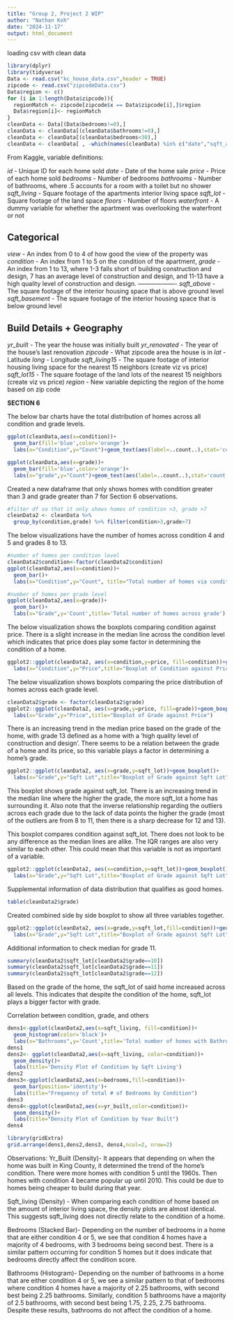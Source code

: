 ---
title: "Group 2, Project 2 WIP"
author: "Nathan Koh"
date: "2024-11-17"
output: html_document
---


loading csv with clean data
```{r}
library(dplyr)
library(tidyverse)
Data <- read.csv("kc_house_data.csv",header = TRUE)
zipcode <- read.csv("zipcodeData.csv")
Data$region <- c()
for (i in 1:length(Data$zipcode)){
  regionMatch <- zipcode[zipcode$x == Data$zipcode[i],]$region
  Data$region[i]<- regionMatch 
}
cleanData <- Data[(Data$bedrooms!=0),]
cleanData <- cleanData[(cleanData$bathrooms!=0),]
cleanData <- cleanData[(cleanData$bedrooms<30),]
cleanData <- cleanData[ , -which(names(cleanData) %in% c("date","sqft_above","sqft_basement","zipcode","lat","long"))]
```

From Kaggle, variable definitions:

*id* - Unique ID for each home sold
*date* - Date of the home sale
*price* - Price of each home sold
*bedrooms* - Number of bedrooms
*bathrooms* - Number of bathrooms, where .5 accounts for a room with a toilet but no shower
*sqft_living* - Square footage of the apartments interior living space
*sqft_lot* - Square footage of the land space
*floors* - Number of floors
*waterfront* - A dummy variable for whether the apartment was overlooking the waterfront or not

Categorical
-------------------
*view* - An index from 0 to 4 of how good the view of the property was
*condition* - An index from 1 to 5 on the condition of the apartment,
*grade* - An index from 1 to 13, where 1-3 falls short of building construction and design, 7 has an average level of construction and design, and 11-13 have a high quality level of construction and design.
-------------------
*sqft_above* - The square footage of the interior housing space that is above ground level
*sqft_basement* - The square footage of the interior housing space that is below ground level


Build Details + Geography
--------------------------
*yr_built* - The year the house was initially built
*yr_renovated* - The year of the house’s last renovation
*zipcode* - What zipcode area the house is in
*lat* - Latitude
*long* - Longitude
*sqft_living15* - The square footage of interior housing living space for the nearest 15 neighbors (create viz vs price)
*sqft_lot15* - The square footage of the land lots of the nearest 15 neighbors (create viz vs price)
*region* - New variable depicting the region of the home based on zip code

**SECTION 6**

The below bar charts have the total distribution of homes across all condition and grade levels.
```{r}
ggplot(cleanData,aes(x=condition))+
  geom_bar(fill='blue',color='orange')+
  labs(x="Condition",y="Count")+geom_text(aes(label=..count..),stat='count',position=position_dodge(0.9),vjust=-0.2)
```
```{r}
ggplot(cleanData,aes(x=grade))+
  geom_bar(fill='blue',color='orange')+
  labs(x="grade",y="Count")+geom_text(aes(label=..count..),stat='count',position=position_dodge(0.9),vjust=-0.2)
```

Created a new dataframe that only shows homes with condition greater than 3 and grade greater than 7 for Section 6 observations.
```{r}
#filter df so that it only shows homes of condition >3, grade >7
cleanData2 <- cleanData %>% 
  group_by(condition,grade) %>% filter(condition>3,grade>7)
```

The below visualizations have the number of homes across condition 4 and 5 and grades 8 to 13.
```{r}
#number of homes per condition level
cleanData2$condition<-factor(cleanData2$condition)
ggplot(cleanData2,aes(x=condition))+
  geom_bar()+
  labs(x="Condition",y="Count", title="Total number of homes via condition score")
```

```{r}
#number of homes per grade level
ggplot(cleanData2,aes(x=grade))+
  geom_bar()+
  labs(x="Grade",y='Count',title='Total number of homes across grade')
```

The below visualization shows the boxplots comparing condition against price. There is a slight increase in the median line across the condition level which indicates that price does play some factor in determining the condition of a home.
```{r}
ggplot2::ggplot(cleanData2, aes(x=condition,y=price, fill=condition))+geom_boxplot()+
  labs(x="Condition",y="Price",title="Boxplot of Condition against Price")

```

The below visualization shows boxplots comparing the price distribution of homes across each grade level.
```{r}
cleanData2$grade <- factor(cleanData2$grade)
ggplot2::ggplot(cleanData2, aes(x=grade,y=price, fill=grade))+geom_boxplot()+
  labs(x="Grade",y="Price",title="Boxplot of Grade against Price")
```

There is an increasing trend in the median price based on the grade of the home, with grade 13 defined as a home with a 'high quality level of construction and design'. There seems to be a relation between the grade of a home and its price, so this variable plays a factor in determining a home's grade.

```{r}
ggplot2::ggplot(cleanData2, aes(x=grade,y=sqft_lot))+geom_boxplot()+
  labs(x="Grade",y="Sqft Lot",title="Boxplot of Grade against Sqft Lot")+ylim(0,80000)
```
This boxplot shows grade against sqft_lot. There is an increasing trend in the median line where the higher the grade, the more sqft_lot a home has surrounding it. Also note that the inverse relationship regarding the outliers across each grade due to the lack of data points the higher the grade (most of the outliers are from 8 to 11, then there is a sharp decrease for 12 and 13).


This boxplot compares condition against sqft_lot. There does not look to be any difference as the median lines are alike. The IQR ranges are also very similar to each other. This could mean that this variable is not as important of a variable.
```{r}
ggplot2::ggplot(cleanData2, aes(x=condition,y=sqft_lot))+geom_boxplot()+
  labs(x="Grade",y="Sqft Lot",title="Boxplot of Grade against Sqft Lot")+ylim(0,80000)
```
Supplemental information of data distribution that qualifies as good homes.
```{r}
table(cleanData2$grade)
```

Created combined side by side boxplot to show all three variables together.

```{r}
ggplot2::ggplot(cleanData2, aes(x=grade,y=sqft_lot,fill=condition))+geom_boxplot()+
  labs(x="Grade",y="Sqft Lot",title="Boxplot of Grade against Sqft Lot")+ylim(0,80000)
```
Additional information to check median for grade 11.
```{r}
summary(cleanData2$sqft_lot[cleanData2$grade==10])
summary(cleanData2$sqft_lot[cleanData2$grade==11])
summary(cleanData2$sqft_lot[cleanData2$grade==12])
```


Based on the grade of the home, the sqft_lot of said home increased across all levels. This indicates that despite the condition of the home, sqft_lot plays a bigger factor with grade.


Correlation between condition, grade, and others



```{r}
dens1<-ggplot(cleanData2,aes(x=sqft_living, fill=condition))+
  geom_histogram(color='black')+
  labs(x="Bathrooms",y='Count',title='Total number of homes with Bathrooms')
dens1
dens2<- ggplot(cleanData2,aes(x=sqft_living, color=condition))+
  geom_density()+
  labs(title='Density Plot of Condition by Sqft Living')
dens2
dens3<-ggplot(cleanData2,aes(x=bedrooms,fill=condition))+
  geom_bar(position='identity')+
  labs(title="Frequency of total # of Bedrooms by Condition")
dens3
dens4<-ggplot(cleanData2,aes(x=yr_built,color=condition))+
  geom_density()+
  labs(title="Density Plot of Condition by Year Built")
dens4

library(gridExtra)
grid.arrange(dens1,dens2,dens3, dens4,ncol=2, nrow=2)
```

Observations:
Yr_Built (Density)- It appears that depending on when the home was built in King County, it determined the trend of the home's condition. There were more homes with condition 5 until the 1960s. Then homes with condition 4 became popular up until 2010. This could be due to homes being cheaper to build during that year.

Sqft_living (Density) - When comparing each condition of home based on the amount of interior living space, the density plots are almost identical. This suggests sqft_living does not directly relate to the condition of a home.

Bedrooms (Stacked Bar)- Depending on the number of bedrooms in a home that are either condition 4 or 5, we see that condition 4 homes have a majority of 4 bedrooms, with 3 bedrooms being second best. There is a similar pattern occurring for condition 5 homes but it does indicate that bedrooms directly affect the condition score.

Bathrooms (Histogram)- Depending on the number of bathrooms in a home that are either condition 4 or 5, we see a similar pattern to that of bedrooms where condition 4 homes have a majority of 2.25 bathrooms, with second best being 2.25 bathrooms. Similarly, condition 5 bathrooms have a majority of 2.5 bathrooms, with second best being 1.75, 2.25, 2.75 bathrooms. Despite these results, bathrooms do not affect the condition of a home.
